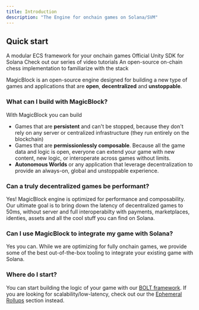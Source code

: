 ```yaml
---
title: Introduction
description: "The Engine for onchain games on Solana/SVM"
---
```


## Quick start

<CardGroup cols={2}>
  <Card title="BOLT" icon="code" href="/BOLT/getting_started/installation">
    A modular ECS framework for your onchain games
  </Card>
  <Card
    title="Solana Unity SDK"
    icon="screwdriver-wrench"
    href="https://assetstore.unity.com/packages/decentralization/infrastructure/solana-sdk-for-unity-246931"
  >
    Official Unity SDK for Solana
  </Card>
  <Card
    title="Video tutorials"
    icon="youtube"
    href="https://www.youtube.com/@Magicblock-Labs"
  >
    Check out our series of video tutorials
  </Card>
  <Card
    title="Game tutorials"
    icon="stars"
    href="/onchain_chess/on-chain-chess"
  >
    An open-source on-chain chess implementation to familiarize with the stack
  </Card>
</CardGroup>

MagicBlock is an open-source engine designed for building a new type of games and applications that are **open**, **decentralized** and **unstoppable**.

### What can I build with MagicBlock?

With MagicBlock you can build

- Games that are **persistent** and can't be stopped, because they don't rely on any server or centralized infrastructure (they run entirely on the blockchain)
- Games that are **permissionlessly composable**. Because all the game data and logic is open, everyone can extend your game with new content, new logic, or interoperate across games without limits.
- **Autonomous Worlds** or any application that leverage decentralization to provide an always-on, global and unstoppable experience.

### Can a truly decentralized games be performant?

Yes! MagicBlock engine is optimized for performance and composability. Our ultimate goal is to bring down the latency of decentralized games to 50ms, without server and full interoperabilty with payments, marketplaces, identies, assets and all the cool stuff you can find on Solana.

### Can I use MagicBlock to integrate my game with Solana?

Yes you can. While we are optimizing for fully onchain games, we provide some of the best out-of-the-box tooling to integrate your existing game with Solana.

### Where do I start?

You can start building the logic of your game with our [BOLT framework](/BOLT/Introduction/introduction).
If you are looking for scalability/low-latency, check out our the [Ephemeral Rollups](/EphemeralRollups/ephemeral_rollups) section instead.
